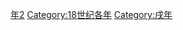 {{Catnav|頁面分類|历史|歷史時代|年|18世纪各年}}
{{Commons category|1742}}

[[Category:1740年代|年2]]
[[Category:18世纪各年|Category:18世纪各年]]
[[Category:戌年|Category:戌年]]